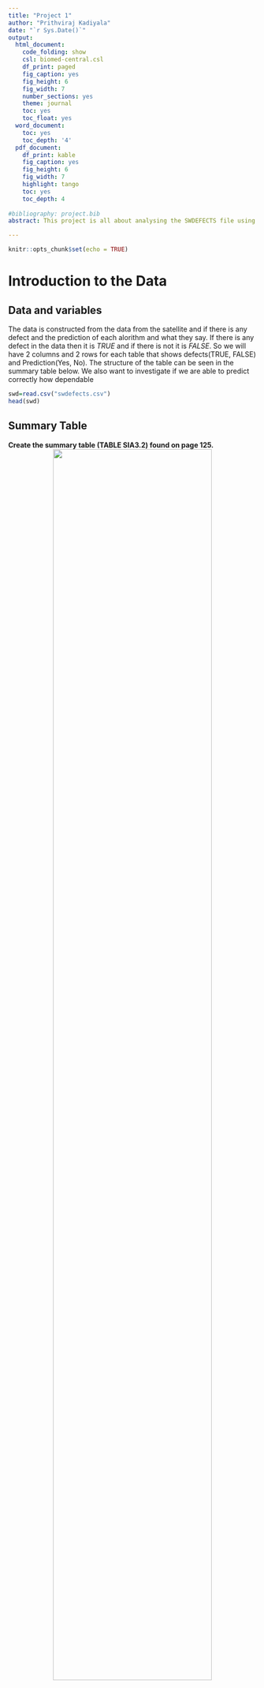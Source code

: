 ```yaml
---
title: "Project 1"
author: "Prithviraj Kadiyala"
date: "`r Sys.Date()`"
output:
  html_document:
    code_folding: show
    csl: biomed-central.csl
    df_print: paged
    fig_caption: yes
    fig_height: 6
    fig_width: 7
    number_sections: yes
    theme: journal
    toc: yes
    toc_float: yes
  word_document:
    toc: yes
    toc_depth: '4'
  pdf_document:
    df_print: kable
    fig_caption: yes
    fig_height: 6
    fig_width: 7
    highlight: tango
    toc: yes
    toc_depth: 4
    
#bibliography: project.bib
abstract: This project is all about analysing the SWDEFECTS file using R and probability theory. We should be able to load data and by writing our own functions calculate the probabilities of Accuracy, Detection Rate, False Alarm Rate and Precision of the system as a whole.Then plot all the Probabilities together to see which method gives us highest probability in detecting the errors or defects in the different complexities of the system.

---
```


```r
knitr::opts_chunk$set(echo = TRUE)
```

# Introduction to the Data

## Data and variables

The data is constructed from the data from the satellite and if there is any defect and the prediction of each alorithm and what they say. If there is any defect in the data then it is *TRUE* and if there is not it is *FALSE*. So we will have 2 columns and 2 rows for each table that shows defects(TRUE, FALSE) and Prediction(Yes, No). The structure of the table can be seen in the summary table below.
We also want to investigate if we are able to predict correctly how dependable 

```r
swd=read.csv("swdefects.csv")
head(swd)
```


## Summary Table 
**Create the summary table (TABLE SIA3.2) found on page 125.**
<center>
![](Summarytable.png){ width=80% }
</center>



The four Probabilities are:


>
  1. Accuracy
  2. Detection rate
  3. False alarm rate
  4. Precision
  
The formulas are as follows:

$1. Accuracy: P(Algorithm is correct) = \frac{(a+d)}{(a+b+c+d)}$

$2. Detection Rate: P(predict defect|module has defect)=\frac{d}{(b+d)}$

$3. Fals alarm Rate: P(predict defect|module has no defect)=\frac{c}{(a+c)}$

$4. Precision: P(module has defect|predict defect)=\frac{d}{(d+c)}$


# R functions

##Function for accuracy
```r
acc=function(a,b,c,d)
{
  accuracy = (a+d)/(a+b+c+d)
  round(accuracy,3)
}
```

##Function for detection
```r
detect=function(b,d)
{
  detectionrate = d/(b+d)
  round(detectionrate,3)
}
```

##Function for False alarm rate
```r
falarm=function(a,c)
{
  falsealarm = c/(a+c)
  round(falsealarm,3)
}
```

##Function for Precision rate
```r
prec=function(c,d)
{
  precision=d/(c+d)
  round(precision,3)
}
```

# Create the tables in Figure SIA3.1
## Function to make table
```r
#Creates tables based on the column names given to it.
createtable=function(df,col1,col2, header="Barplot"){
  tab=with(df, table(df[[col1]],df[[col2]]))
  barplot(tab, beside=TRUE, leg=TRUE, main=header)
  tab2=addmargins(tab)
  tab2
}
```

## Creating different tables
### Table for Line of Code
```r
tabloc = createtable(swd,"predict.loc.50","defect", header="Line of Code")
tabloc
```

### Table for Cyclomatic complexity
```r
tabvg = createtable(swd,"predict.vg.10","defect", header="Cyclomatic Complexity")
tabvg
```

### Table for Essential Complexity
```r
tabevg = createtable(swd,"predict.evg.14.5","defect", header="Essential Complexity")
tabevg
```

### Table for Design Complexity
```r
tabivg = createtable(swd,"predict.ivg.9.2","defect", header="Design Complexity")
tabivg
```

#Create the table
##Function to create the table given df
```r
allmethods = function(df) # dataframe
{
  tabloc = createtable(df,"predict.loc.50","defect", header="Line of Code")
  tabvg = createtable(df,"predict.vg.10","defect", header="Cyclomatic Complexity")
  tabevg = createtable(df,"predict.evg.14.5","defect", header="Essential Complexity")
  tabivg = createtable(df,"predict.ivg.9.2","defect", header="Design Complexity")
  
  probs=c("Accuracy","Detection Rate","False Alarm Rate", "Precision")
  mths = c("Lines of Code", "Cyclomatic complexity", "Essential complexity", "Design complexity")
  
  mat = matrix(NA, nrow = length(mths), ncol = length(probs), dimnames=list(mths,probs))
  for (i in 1:length(mths)) {
    if(i==1){
      a = tabloc[1,1]
      b = tabloc[1,2]
      c = tabloc[2,1]
      d = tabloc[2,2]
    }
    else if(i==2){
      a = tabvg[1,1]
      b = tabvg[1,2]
      c = tabvg[2,1]
      d = tabvg[2,2]
    }
    else if(i==3){
      a = tabevg[1,1]
      b = tabevg[1,2]
      c = tabevg[2,1]
      d = tabevg[2,2]
    }
    else{
      a = tabivg[1,1]
      b = tabivg[1,2]
      c = tabivg[2,1]
      d = tabivg[2,2]
    }
    #Calculate a,b,c,d here
    for (j in 1:length(probs)) {
      if(j==1){
        mat[i,j] = acc(a,b,c,d)
      }
      else if(j==2){
        mat[i,j] = detect(b,d)
      }
      else if(j==3){
        mat[i,j] = falarm(a,c)
      }
      else{
        mat[i,j] = prec(c,d)
      }
    }
  }
  mat
  
  
  as.table(mat)
}

tab=allmethods(df = swd)
tab
```

##Barplot of all the data
```r
barplot(tab, ylab="Probabilities", beside=TRUE, col=rainbow(4), leg=TRUE)
```
























